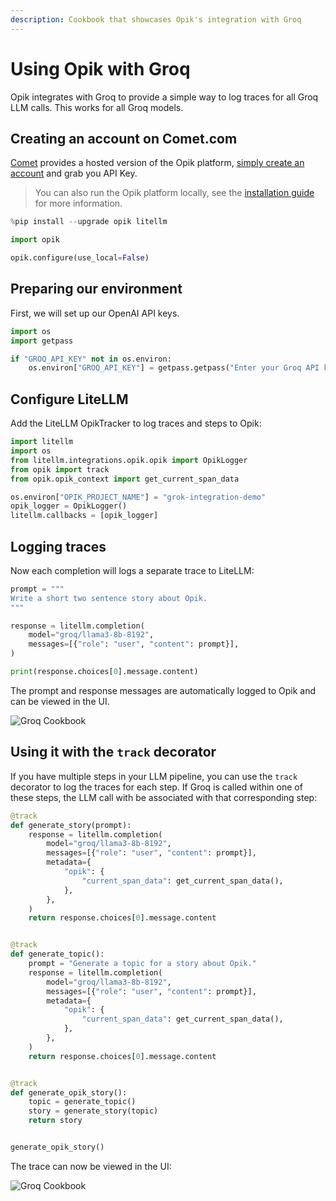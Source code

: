 ```yaml
---
description: Cookbook that showcases Opik's integration with Groq
---
```


# Using Opik with Groq

Opik integrates with Groq to provide a simple way to log traces for all Groq LLM calls. This works for all Groq models.

## Creating an account on Comet.com

[Comet](https://www.comet.com/site?from=llm&utm_source=opik&utm_medium=colab&utm_content=openai&utm_campaign=opik) provides a hosted version of the Opik platform, [simply create an account](https://www.comet.com/signup?from=llm&utm_source=opik&utm_medium=colab&utm_content=openai&utm_campaign=opik) and grab you API Key.

> You can also run the Opik platform locally, see the [installation guide](https://www.comet.com/docs/opik/self-host/overview/?from=llm&utm_source=opik&utm_medium=colab&utm_content=openai&utm_campaign=opik) for more information.

```python
%pip install --upgrade opik litellm
```

```python
import opik

opik.configure(use_local=False)
```

## Preparing our environment

First, we will set up our OpenAI API keys.

```python
import os
import getpass

if "GROQ_API_KEY" not in os.environ:
    os.environ["GROQ_API_KEY"] = getpass.getpass("Enter your Groq API key: ")
```

## Configure LiteLLM

Add the LiteLLM OpikTracker to log traces and steps to Opik:

```python
import litellm
import os
from litellm.integrations.opik.opik import OpikLogger
from opik import track
from opik.opik_context import get_current_span_data

os.environ["OPIK_PROJECT_NAME"] = "grok-integration-demo"
opik_logger = OpikLogger()
litellm.callbacks = [opik_logger]
```

## Logging traces

Now each completion will logs a separate trace to LiteLLM:

```python
prompt = """
Write a short two sentence story about Opik.
"""

response = litellm.completion(
    model="groq/llama3-8b-8192",
    messages=[{"role": "user", "content": prompt}],
)

print(response.choices[0].message.content)
```

The prompt and response messages are automatically logged to Opik and can be viewed in the UI.

![Groq Cookbook](https://raw.githubusercontent.com/comet-ml/opik/main/apps/opik-documentation/documentation/static/img/cookbook/groq_trace_cookbook.png)

## Using it with the `track` decorator

If you have multiple steps in your LLM pipeline, you can use the `track` decorator to log the traces for each step. If Groq is called within one of these steps, the LLM call with be associated with that corresponding step:

```python
@track
def generate_story(prompt):
    response = litellm.completion(
        model="groq/llama3-8b-8192",
        messages=[{"role": "user", "content": prompt}],
        metadata={
            "opik": {
                "current_span_data": get_current_span_data(),
            },
        },
    )
    return response.choices[0].message.content


@track
def generate_topic():
    prompt = "Generate a topic for a story about Opik."
    response = litellm.completion(
        model="groq/llama3-8b-8192",
        messages=[{"role": "user", "content": prompt}],
        metadata={
            "opik": {
                "current_span_data": get_current_span_data(),
            },
        },
    )
    return response.choices[0].message.content


@track
def generate_opik_story():
    topic = generate_topic()
    story = generate_story(topic)
    return story


generate_opik_story()
```

The trace can now be viewed in the UI:

![Groq Cookbook](https://raw.githubusercontent.com/comet-ml/opik/main/apps/opik-documentation/documentation/static/img/cookbook/groq_trace_decorator_cookbook.png)
